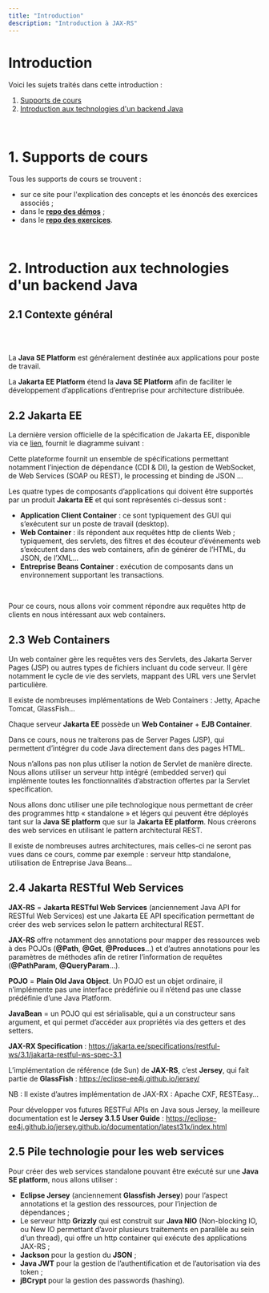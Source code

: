 ```yaml
---
title: "Introduction"
description: "Introduction à JAX-RS"
---
```

# Introduction
Voici les sujets traités dans cette introduction :
1. [Supports de cours](/intro#section1)
2. [Introduction aux technologies d'un backend Java](/intro#section2)

<br/>

# <a id="section1"></a>1. Supports de cours

Tous les supports de cours se trouvent :
- sur ce site pour l'explication des concepts et les énoncés des exercices associés ;
- dans le [**repo des démos**](https://github.com/e-vinci/baja-demos) ;
- dans le [**repo des exercices**](https://github.com/e-vinci/baja-exercises).

<br/>

# <a id="section2"></a>2. Introduction aux technologies d'un backend Java

## 2.1 Contexte général
<br />
<ScrollableImage name="backends.jpg" minWidth="600px" maxWidth="800px" />
<br />

La **Java SE Platform** est généralement destinée aux applications pour poste de travail.

La **Jakarta EE Platform** étend la **Java SE Platform** afin de faciliter le développement d’applications d’entreprise pour architecture distribuée.
<br />

## 2.2	Jakarta EE
La dernière version officielle de la spécification de Jakarta EE,
disponible via ce [lien](https://jakarta.ee/specifications/platform/10/jakarta-platform-spec-10.0),
fournit le diagramme suivant :
<ScrollableImage name="jakarta-archi.svg" minWidth="600px" maxWidth="800px" />
<br/>

Cette plateforme fournit un ensemble de spécifications permettant notamment l’injection de dépendance (CDI & DI), 
la gestion de WebSocket, de Web Services (SOAP ou REST), le processing et binding de JSON …
<br/>

Les quatre types de composants d’applications qui doivent être supportés par un produit **Jakarta EE** et qui sont représentés ci-dessus sont :
-	**Application Client Container** : ce sont typiquement des GUI qui s’exécutent sur un poste de travail (desktop).
-	**Web Container** : ils répondent aux requêtes http de clients Web ; typiquement, des servlets, des filtres et des écouteur d’événements web s’exécutent dans des web containers, afin de générer de l’HTML, du JSON, de l’XML…
-	**Entreprise Beans Container** : exécution de composants dans un environnement supportant les transactions.

<br/>

Pour ce cours, nous allons voir comment répondre aux requêtes http de clients en nous intéressant aux web containers.
<br/>

## 2.3	Web Containers
Un web container gère les requêtes vers des Servlets, des Jakarta Server Pages (JSP) ou autres types de fichiers incluant du code serveur.
Il gère notamment le cycle de vie des servlets, mappant des URL vers une Servlet particulière.
<br/>

Il existe de nombreuses implémentations de Web Containers : Jetty, Apache Tomcat, GlassFish…
<br/>

Chaque serveur **Jakarta EE** possède un **Web Container** + **EJB Container**.
<br/>

Dans ce cours, nous ne traiterons pas de Server Pages (JSP), qui permettent d’intégrer du code Java directement dans des pages HTML.
<br/>

Nous n’allons pas non plus utiliser la notion de Servlet de manière directe.
Nous allons utiliser un serveur http intégré (embedded server) qui implémente toutes les fonctionnalités d’abstraction offertes par la Servlet specification.
<br/>

Nous allons donc utiliser une pile technologique nous permettant de créer des programmes http 
« standalone » et légers qui peuvent être déployés tant sur la **Java SE platform** que sur la **Jakarta EE platform**.
Nous créerons des web services en utilisant le pattern architectural REST.
<br/>

Il existe de nombreuses autres architectures, mais celles-ci ne seront pas vues dans ce cours, comme par exemple : serveur http standalone, utilisation de Entreprise Java Beans…
<br/>

## 2.4	Jakarta RESTful Web Services
**JAX-RS** = **Jakarta RESTful Web Services** (anciennement Java API for RESTful Web Services) 
est une Jakarta EE API specification permettant de créer des web services selon 
le pattern architectural REST.
<br/>

**JAX-RS** offre notamment des annotations pour mapper des ressources web à des POJOs 
(**@Path**, **@Get**, **@Produces**…) et d’autres annotations pour les paramètres de méthodes afin de retirer l’information de requêtes (**@PathParam**, **@QueryParam**…).
<br/>

**POJO** = **Plain Old Java Object**. Un POJO est un objet ordinaire, il n’implémente pas une interface prédéfinie ou il n’étend pas une classe prédéfinie d’une Java Platform.
<br/>

**JavaBean** = un POJO qui est sérialisable, qui a un constructeur sans argument, et qui permet d’accéder aux propriétés via des getters et des setters.
<br/>

**JAX-RX Specification** : https://jakarta.ee/specifications/restful-ws/3.1/jakarta-restful-ws-spec-3.1
<br/>

L’implémentation de référence (de Sun) de **JAX-RS**, c’est **Jersey**, qui fait partie de **GlassFish** : https://eclipse-ee4j.github.io/jersey/

NB : Il existe d’autres implémentation de JAX-RX : Apache CXF, RESTEasy…
<br/>

Pour développer vos futures RESTFul APIs en Java sous Jersey, 
la meilleure documentation est le **Jersey 3.1.5 User Guide** : https://eclipse-ee4j.github.io/jersey.github.io/documentation/latest31x/index.html
<br/>

## 2.5	Pile technologie pour les web services
Pour créer des web services standalone pouvant être exécuté sur une **Java SE platform**, nous allons utiliser :
-	**Eclipse Jersey** (anciennement **Glassfish Jersey**) pour l’aspect annotations et la gestion des ressources, pour l’injection de dépendances ;
-	Le serveur http **Grizzly** qui est construit sur **Java NIO** (Non-blocking IO, ou New IO permettant d’avoir plusieurs traitements en parallèle au sein d’un thread), qui offre un http container qui exécute des applications JAX-RS ;
-	**Jackson** pour la gestion du **JSON** ;
-	**Java JWT** pour la gestion de l’authentification et de l’autorisation via des token ;
-	**jBCrypt** pour la gestion des passwords (hashing).
